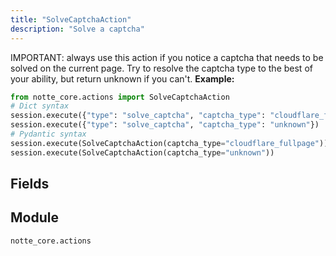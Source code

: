 ```yaml
---
title: "SolveCaptchaAction"
description: "Solve a captcha"
---
```


IMPORTANT: always use this action if you notice a captcha that needs to be solved on the current page. Try to resolve the captcha type to the best of your ability, but return unknown if you can't.
**Example:**
```python
from notte_core.actions import SolveCaptchaAction
# Dict syntax
session.execute({"type": "solve_captcha", "captcha_type": "cloudflare_fullpage"})
session.execute({"type": "solve_captcha", "captcha_type": "unknown"})
# Pydantic syntax
session.execute(SolveCaptchaAction(captcha_type="cloudflare_fullpage"))
session.execute(SolveCaptchaAction(captcha_type="unknown"))
```

## Fields

<ParamField path="type" type="Literal['solve_captcha']" required>
</ParamField>

<ParamField path="category" type="str" required>
</ParamField>

<ParamField path="description" type="str" required>
</ParamField>

<ParamField path="captcha_type" type="Literal['recaptcha', 'cloudflare_embed', 'cloudflare_fullpage', 'perimeterx', 'human_security', 'akamai', 'datadome', 'imperva', 'aws_waf', 'kasada', 'geetest', 'funcaptcha', 'unknown']" required>
</ParamField>


## Module

`notte_core.actions`
